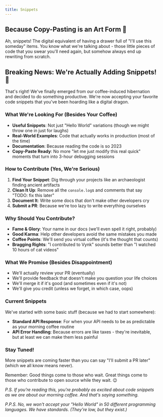 ```yaml
---
title: Snippets
---
```


## Because Copy-Pasting is an Art Form 🎨

Ah, snippets! The digital equivalent of having a drawer full of "I'll use this someday" items. You know what we're talking about - those little pieces of code that you swear you'll need again, but somehow always end up rewriting from scratch.

## Breaking News: We're Actually Adding Snippets! 🎉

That's right! We've finally emerged from our coffee-induced hibernation and decided to do something productive. We're now accepting your favorite code snippets that you've been hoarding like a digital dragon.

### What We're Looking For (Besides Your Coffee)

- **Useful Snippets**: Not just "Hello World" variations (though we might throw one in just for laughs)
- **Real-World Examples**: Code that actually works in production (most of the time)
- **Documentation**: Because reading the code is so 2023
- **Copy-Paste Ready**: No more "let me just modify this real quick" moments that turn into 3-hour debugging sessions

### How to Contribute (Yes, We're Serious)

1. **Find Your Snippet**: Dig through your projects like an archaeologist finding ancient artifacts
2. **Clean It Up**: Remove all the `console.log`s and comments that say "TODO: fix this later"
3. **Document It**: Write some docs that don't make other developers cry
4. **Submit a PR**: Because we're too lazy to write everything ourselves

### Why Should You Contribute?

- **Fame & Glory**: Your name in our docs (we'll even spell it right, probably)
- **Good Karma**: Help other developers avoid the same mistakes you made
- **Coffee Points**: We'll send you virtual coffee (it's the thought that counts)
- **Bragging Rights**: "I contributed to Vynk" sounds better than "I watched 10 hours of cat videos"

### What We Promise (Besides Disappointment)

- We'll actually review your PR (eventually)
- We'll provide feedback that doesn't make you question your life choices
- We'll merge it if it's good (and sometimes even if it's not)
- We'll give you credit (unless we forget, in which case, oops)

### Current Snippets

We've started with some basic stuff (because we had to start somewhere):

- **Standard API Response**: For when your API needs to be as predictable as your morning coffee routine
- **API Error Handling**: Because errors are like taxes - they're inevitable, but at least we can make them less painful

### Stay Tuned!

More snippets are coming faster than you can say "I'll submit a PR later" (which we all know means never).

Remember: Good things come to those who wait. Great things come to those who contribute to open source while they wait. 😉

*P.S. If you're reading this, you're probably as excited about code snippets as we are about our morning coffee. And that's saying something.*

*P.P.S. No, we won't accept your "Hello World" in 50 different programming languages. We have standards. (They're low, but they exist.)*

